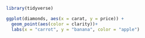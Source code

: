 
```r
library(tidyverse)
```

```r
ggplot(diamonds, aes(x = carat, y = price)) +
  geom_point(aes(color = clarity))+
  labs(x = "carrot", y = "banana", color = "apple")

```

